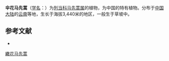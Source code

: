 {{Speciesbox
| name = 伞花马先蒿
| status = 
| status_system = 
| image =
| genus = Pedicularis
| species = umbelliformis
| authority = Li
}}

'''伞花马先蒿'''（[[学名|学名]]：{{lang|la|''Pedicularis umbelliformis''}}）为[[列当科|列当科]][[马先蒿属|马先蒿属]]的植物，为中国的特有植物。分布于[[中国大陆|中国大陆]]的[[云南|云南]]等地，生长于海拔3,440米的地区，一般生于草坡中。

== 参考文献 ==
<div class="references-small">
* {{FRPS|繖花马先蒿}}
</div>
{{Taxonbar|from=Q11079328}}

[[Category:马先蒿属|繖花马先蒿]]


{{植物小作品}}